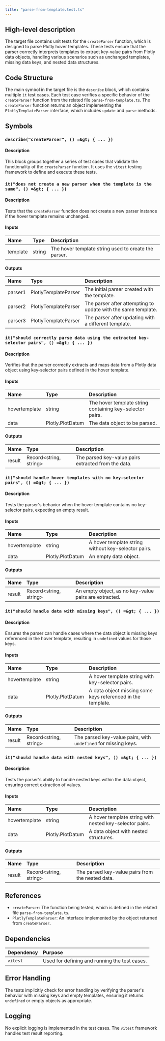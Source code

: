 ```yaml
---
title: "parse-from-template.test.ts"
---
```


## High-level description

The target file contains unit tests for the `createParser` function, which is designed to parse Plotly hover templates. These tests ensure that the parser correctly interprets templates to extract key-value pairs from Plotly data objects, handling various scenarios such as unchanged templates, missing data keys, and nested data structures.

## Code Structure

The main symbol in the target file is the `describe` block, which contains multiple `it` test cases. Each test case verifies a specific behavior of the `createParser` function from the related file `parse-from-template.ts`. The `createParser` function returns an object implementing the `PlotlyTemplateParser` interface, which includes `update` and `parse` methods.

## Symbols

### `describe("createParser", () =&gt; { ... })`
#### Description
This block groups together a series of test cases that validate the functionality of the `createParser` function. It uses the `vitest` testing framework to define and execute these tests.

### `it("does not create a new parser when the template is the same", () =&gt; { ... })`
#### Description
Tests that the `createParser` function does not create a new parser instance if the hover template remains unchanged.

#### Inputs
| Name | Type | Description |
|:-----|:-----|:------------|
| template | string | The hover template string used to create the parser. |

#### Outputs
| Name | Type | Description |
|:-----|:-----|:------------|
| parser1 | PlotlyTemplateParser | The initial parser created with the template. |
| parser2 | PlotlyTemplateParser | The parser after attempting to update with the same template. |
| parser3 | PlotlyTemplateParser | The parser after updating with a different template. |

### `it("should correctly parse data using the extracted key-selector pairs", () =&gt; { ... })`
#### Description
Verifies that the parser correctly extracts and maps data from a Plotly data object using key-selector pairs defined in the hover template.

#### Inputs
| Name | Type | Description |
|:-----|:-----|:------------|
| hovertemplate | string | The hover template string containing key-selector pairs. |
| data | Plotly.PlotDatum | The data object to be parsed. |

#### Outputs
| Name | Type | Description |
|:-----|:-----|:------------|
| result | Record&lt;string, string&gt; | The parsed key-value pairs extracted from the data. |

### `it("should handle hover templates with no key-selector pairs", () =&gt; { ... })`
#### Description
Tests the parser's behavior when the hover template contains no key-selector pairs, expecting an empty result.

#### Inputs
| Name | Type | Description |
|:-----|:-----|:------------|
| hovertemplate | string | A hover template string without key-selector pairs. |
| data | Plotly.PlotDatum | An empty data object. |

#### Outputs
| Name | Type | Description |
|:-----|:-----|:------------|
| result | Record&lt;string, string&gt; | An empty object, as no key-value pairs are extracted. |

### `it("should handle data with missing keys", () =&gt; { ... })`
#### Description
Ensures the parser can handle cases where the data object is missing keys referenced in the hover template, resulting in `undefined` values for those keys.

#### Inputs
| Name | Type | Description |
|:-----|:-----|:------------|
| hovertemplate | string | A hover template string with key-selector pairs. |
| data | Plotly.PlotDatum | A data object missing some keys referenced in the template. |

#### Outputs
| Name | Type | Description |
|:-----|:-----|:------------|
| result | Record&lt;string, string&gt; | The parsed key-value pairs, with `undefined` for missing keys. |

### `it("should handle data with nested keys", () =&gt; { ... })`
#### Description
Tests the parser's ability to handle nested keys within the data object, ensuring correct extraction of values.

#### Inputs
| Name | Type | Description |
|:-----|:-----|:------------|
| hovertemplate | string | A hover template string with nested key-selector pairs. |
| data | Plotly.PlotDatum | A data object with nested structures. |

#### Outputs
| Name | Type | Description |
|:-----|:-----|:------------|
| result | Record&lt;string, string&gt; | The parsed key-value pairs from the nested data. |

## References

- `createParser`: The function being tested, which is defined in the related file `parse-from-template.ts`.
- `PlotlyTemplateParser`: An interface implemented by the object returned from `createParser`.

## Dependencies

| Dependency | Purpose |
|:-----------|:--------|
| `vitest` | Used for defining and running the test cases. |

## Error Handling

The tests implicitly check for error handling by verifying the parser's behavior with missing keys and empty templates, ensuring it returns `undefined` or empty objects as appropriate.

## Logging

No explicit logging is implemented in the test cases. The `vitest` framework handles test result reporting.